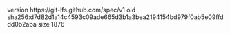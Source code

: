version https://git-lfs.github.com/spec/v1
oid sha256:d7d82d1a14c4593c09ade665d3b1a3bea2194154bd979f0ab5e09ffddd0b2aba
size 1876
